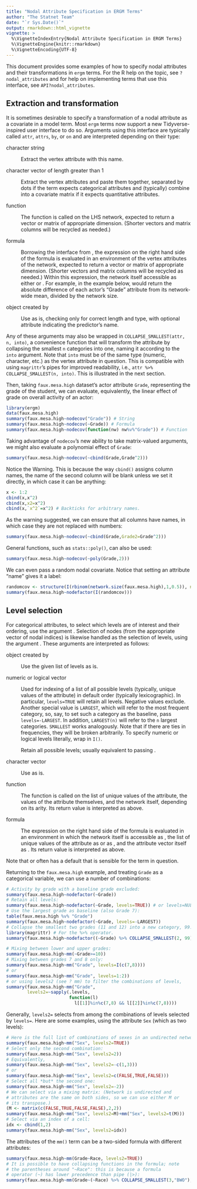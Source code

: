 ```yaml
---
title: "Nodal Attribute Specification in ERGM Terms"
author: "The Statnet Team"
date: "`r Sys.Date()`"
output: rmarkdown::html_vignette
vignette: >
  %\VignetteIndexEntry{Nodal Attribute Specification in ERGM Terms}
  %\VignetteEngine{knitr::rmarkdown}
  %\VignetteEncoding{UTF-8}
---
```


This document provides some examples of how to specify nodal attributes and their transformations in `ergm` terms. For the R help on the topic, see `?nodal_attributes` and for help on implementing terms that use this interface, see `API?nodal_attributes`.

## Extraction and transformation ##

It is sometimes desirable to specify a transformation of a nodal attribute as a covariate in a model term. Most `ergm` terms now support a new Tidyverse-inspired user interface to do so. Arguments using this interface are typically called `attr`, `attrs`, `by`, or
`on` and are interpreted depending on their type:

character string

: Extract the vertex attribute with
      this name.

character vector of length greater than 1

: Extract the vertex attributes and paste them together, separated by
      dots if the term expects categorical attributes and (typically)
      combine into a covariate matrix if it expects quantitative
      attributes.

function

: The function is called on the LHS network, expected to return a
      vector or matrix of appropriate dimension. (Shorter vectors and
      matrix columns will be recycled as needed.)

formula

: Borrowing the interface from \pkg{tidyverse}, the expression on the right hand side of the formula is evaluated in an
      environment of the vertex attributes of the network, expected to
      return a vector or matrix of appropriate dimension. (Shorter
      vectors and matrix columns will be recycled as needed.) Within
      this expression, the network itself accessible as either
      \code{.} or \code{.nw}. For example, in the example below,
      \code{nodecov(~abs(Grade-mean(Grade))/network.size(.))} would
      return the absolute difference of each actor's "Grade" attribute
      from its network-wide mean, divided by the network size.

\code{AsIs} object created by \code{I()}

: Use as is, checking only for correct length and type, with optional
      attribute \code{"name"} indicating the predictor's name.

Any of these arguments may also be wrapped in `COLLAPSE_SMALLEST(attr, n, into)`, a convenience function that will
transform the attribute by collapsing the smallest `n` categories into one, naming it according to the `into` argument. Note that `into` must be of the same type (numeric, character, etc.) as the vertex attribute in
question. This is compatible with using `magrittr`'s pipes for improved readability, i.e., `attr %>% COLLAPSE_SMALLEST(n, into)`. This is illustrated in the next section.

Then, taking `faux.mesa.high` dataset's actor attribute `Grade`, representing the grade of the student, we can evaluate, equivalently, the linear effect of grade on overall activity of an actor:
```r
library(ergm)
data(faux.mesa.high)
summary(faux.mesa.high~nodecov("Grade")) # String
summary(faux.mesa.high~nodecov(~Grade)) # Formula
summary(faux.mesa.high~nodecov(function(nw) nw%v%"Grade")) # Function
```
Taking advantage of `nodecov`'s new ability to take matrix-valued arguments, we might also evaluate a polynomial effect of `Grade`:
```r
summary(faux.mesa.high~nodecov(~cbind(Grade,Grade^2)))
```
Notice the Warning. This is because the way `cbind()` assigns column names, the name of the second column will be blank unless we set it directly, in which case it can be anything:
```r
x <- 1:2
cbind(x,x^2)
cbind(x,x2=x^2)
cbind(x,`x^2`=x^2) # Backticks for arbitrary names.
```
As the warning suggested, we can ensure that all columns have names, in which case they are not replaced with numbers:
```r
summary(faux.mesa.high~nodecov(~cbind(Grade,Grade2=Grade^2)))
```
General functions, such as `stats::poly()`, can also be used:
```r
summary(faux.mesa.high~nodecov(~poly(Grade,2)))
```
We can even pass a random nodal covariate. Notice that setting an attribute "name" gives it a label:
```r
randomcov <- structure(I(rbinom(network.size(faux.mesa.high),1,0.5)), name="random")
summary(faux.mesa.high~nodefactor(I(randomcov)))
```

## Level selection ##

For categorical attributes, to select which levels are of interest
and their ordering, use the argument \code{levels}.  Selection of nodes (from
the appropriate vector of nodal indices) is likewise handled as the
selection of levels, using the argument \code{nodes}.  These arguments are interpreted
as follows:

\code{AsIs} object created by \code{I()}

: Use the given list of levels as is.

numeric or logical vector

: Used for indexing of a list of all possible levels (typically,
\mmnote{this is useful when the attr is not already a factor, right?  should say so}
      unique values of the attribute) in default order (typically
      lexicographic). In particular, `levels=TRUE` will retain all
      levels.
      \mmnote{what does this do when there is an edges term in the model, which will alias a factor level?}
      \pknote{It'll produce a nonidentifiable model, which the new code will hopefully warn the user about.}
      Negative values exclude. Another special value is
      `LARGEST`, which will refer to the most frequent category, so,
      say, to set such a category as the baseline, pass
      `levels=-LARGEST`. In addition, `LARGEST(n)` will refer to the
      `n` largest categories. `SMALLEST` works analogously. Note that
      if there are ties in frequencies, they will be broken
      arbitrarily. To specify numeric or logical levels literally,
      wrap in `I()`.

\code{NULL}

: Retain all possible levels; usually equivalent to passing
      \code{TRUE}.

character vector

: Use as is.

function

: The function is called on the list of unique values of the
      attribute, the values of the attribute themselves, and the
      network itself, depending on its arity. Its return value is
      interpreted as above.

formula

: The expression on the right hand side of the formula is evaluated in an
      environment in which the network itself is accessible as
      \code{.nw}, the list of unique values of the attribute as
      \code{.} or as \code{.levels}, and the attribute vector itself
      as \code{.attr}. Its return value is interpreted as above.

Note that \code{levels} or \code{nodes} often has a default that is
sensible for the term in question.

Returning to the `faux.mesa.high` example, and treating `Grade` as a categorical variable, we can use a number of combinations:
```r
# Activity by grade with a baseline grade excluded:
summary(faux.mesa.high~nodefactor(~Grade))
# Retain all levels:
summary(faux.mesa.high~nodefactor(~Grade, levels=TRUE)) # or levels=NULL
# Use the largest grade as baseline (also Grade 7):
table(faux.mesa.high %v% "Grade")
summary(faux.mesa.high~nodefactor(~Grade, levels=-LARGEST))
# Collapse the smallest two grades (11 and 12) into a new category, 99.
library(magrittr) # For the %>% operator.
summary(faux.mesa.high~nodefactor((~Grade) %>% COLLAPSE_SMALLEST(2, 99)))

# Mixing between lower and upper grades:
summary(faux.mesa.high~mm(~Grade>=10))
# Mixing between grades 7 and 8 only:
summary(faux.mesa.high~mm("Grade", levels=I(c(7,8))))
# or
summary(faux.mesa.high~mm("Grade", levels=1:2))
# or using levels2 (see ? mm) to filter the combinations of levels,
summary(faux.mesa.high~mm("Grade",
        levels2=~sapply(.levels,
                        function(l)
                          l[[1]]%in%c(7,8) && l[[2]]%in%c(7,8))))
```

Generally, `levels2=` selects from among the combinations of levels selected by `levels=`. Here are some examples, using the attribute `Sex` (which as two levels):

```r
# Here is the full list of combinations of sexes in an undirected network:
summary(faux.mesa.high~mm("Sex", levels2=TRUE))
# Select only the second combination:
summary(faux.mesa.high~mm("Sex", levels2=2))
# Equivalently,
summary(faux.mesa.high~mm("Sex", levels2=-c(1,3)))
# or
summary(faux.mesa.high~mm("Sex", levels2=c(FALSE,TRUE,FALSE)))
# Select all *but* the second one:
summary(faux.mesa.high~mm("Sex", levels2=-2))
# We can select via a mixing matrix: (Network is undirected and
# attributes are the same on both sides, so we can use either M or
# its transpose.)
(M <- matrix(c(FALSE,TRUE,FALSE,FALSE),2,2))
summary(faux.mesa.high~mm("Sex", levels2=M)+mm("Sex", levels2=t(M)))
# Select via an index of a cell:
idx <- cbind(1,2)
summary(faux.mesa.high~mm("Sex", levels2=idx))
```

The attributes of the `mm()` term can be a two-sided formula with different attributes:
```r
summary(faux.mesa.high~mm(Grade~Race, levels2=TRUE))
# It is possible to have collapsing functions in the formula; note
# the parentheses around "~Race": this is because a formula
# operator (~) has lower precedence than pipe (|>):
summary(faux.mesa.high~mm(Grade~(~Race) %>% COLLAPSE_SMALLEST(3,"BWO"), levels2=TRUE))
```
